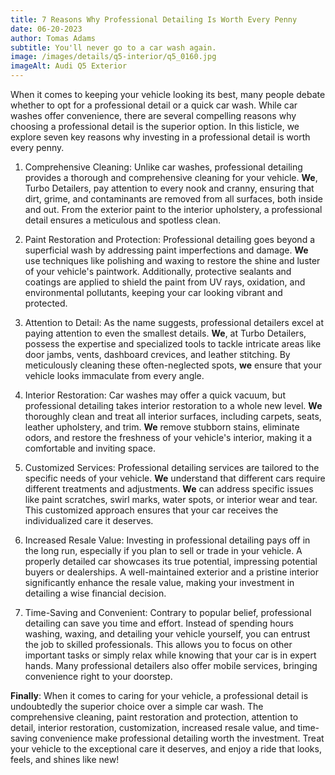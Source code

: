 ```yaml
---
title: 7 Reasons Why Professional Detailing Is Worth Every Penny
date: 06-20-2023
author: Tomas Adams
subtitle: You'll never go to a car wash again.
image: /images/details/q5-interior/q5_0160.jpg
imageAlt: Audi Q5 Exterior
---
```


When it comes to keeping your vehicle looking its best, many people debate whether to opt for a professional detail or a quick car wash. While car washes offer convenience, there are several compelling reasons why choosing a professional detail is the superior option. In this listicle, we explore seven key reasons why investing in a professional detail is worth every penny.

1. Comprehensive Cleaning: Unlike car washes, professional detailing provides a thorough and comprehensive cleaning for your vehicle. **We**, Turbo Detailers, pay attention to every nook and cranny, ensuring that dirt, grime, and contaminants are removed from all surfaces, both inside and out. From the exterior paint to the interior upholstery, a professional detail ensures a meticulous and spotless clean.

2. Paint Restoration and Protection: Professional detailing goes beyond a superficial wash by addressing paint imperfections and damage. **We** use techniques like polishing and waxing to restore the shine and luster of your vehicle's paintwork. Additionally, protective sealants and coatings are applied to shield the paint from UV rays, oxidation, and environmental pollutants, keeping your car looking vibrant and protected.

3. Attention to Detail: As the name suggests, professional detailers excel at paying attention to even the smallest details. **We**, at Turbo Detailers, possess the expertise and specialized tools to tackle intricate areas like door jambs, vents, dashboard crevices, and leather stitching. By meticulously cleaning these often-neglected spots, **we** ensure that your vehicle looks immaculate from every angle.

4. Interior Restoration: Car washes may offer a quick vacuum, but professional detailing takes interior restoration to a whole new level. **We** thoroughly clean and treat all interior surfaces, including carpets, seats, leather upholstery, and trim. **We** remove stubborn stains, eliminate odors, and restore the freshness of your vehicle's interior, making it a comfortable and inviting space.

5. Customized Services: Professional detailing services are tailored to the specific needs of your vehicle. **We** understand that different cars require different treatments and adjustments. **We** can address specific issues like paint scratches, swirl marks, water spots, or interior wear and tear. This customized approach ensures that your car receives the individualized care it deserves.

6. Increased Resale Value: Investing in professional detailing pays off in the long run, especially if you plan to sell or trade in your vehicle. A properly detailed car showcases its true potential, impressing potential buyers or dealerships. A well-maintained exterior and a pristine interior significantly enhance the resale value, making your investment in detailing a wise financial decision.

7. Time-Saving and Convenient: Contrary to popular belief, professional detailing can save you time and effort. Instead of spending hours washing, waxing, and detailing your vehicle yourself, you can entrust the job to skilled professionals. This allows you to focus on other important tasks or simply relax while knowing that your car is in expert hands. Many professional detailers also offer mobile services, bringing convenience right to your doorstep.

**Finally**: When it comes to caring for your vehicle, a professional detail is undoubtedly the superior choice over a simple car wash. The comprehensive cleaning, paint restoration and protection, attention to detail, interior restoration, customization, increased resale value, and time-saving convenience make professional detailing worth the investment. Treat your vehicle to the exceptional care it deserves, and enjoy a ride that looks, feels, and shines like new!
